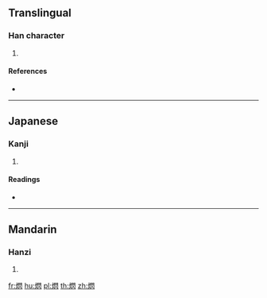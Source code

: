 ==Translingual==

===Han character===
{{Han char|rn=86|rad=火|as=10|sn=14|four=|canj=FANO}}

# {{defn|Han|sort=火10}}

====References====
* {{Han ref|kx=0679.140|dkj=19297|dj=1091.020|hdz=32225.090|uh=718C|ud=29068}}

----

==Japanese==

===Kanji===
{{ja-kanji|grade=|rs=火10}}

# {{defn|lang=ja|sort=火10}}

====Readings====
* {{ja-readings|on=[[せん]] (sen)|kun=[[もえあがる]] (moeagaru)}}

----

==Mandarin==

===Hanzi===
{{cmn-hanzi|pin=[[shàn]] ([[shan4]])|wg=shan<sup>4</sup>}}

# {{defn|lang=cmn|sort=火10}}

[[fr:熌]]
[[hu:熌]]
[[pl:熌]]
[[th:熌]]
[[zh:熌]]